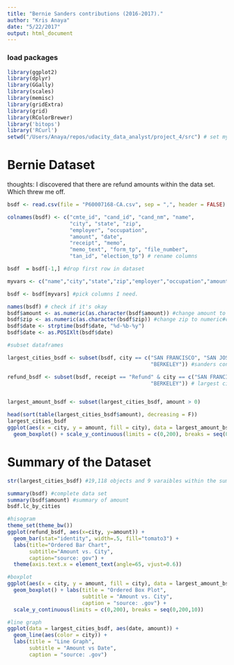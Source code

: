 ```yaml
---
title: "Bernie Sanders contributions (2016-2017)."
author: "Kris Anaya"
date: "5/22/2017"
output: html_document
---
```


### load packages
```r
library(ggplot2)
library(dplyr)
library(GGally)
library(scales)
library(memisc)
library(gridExtra)
library(grid)
library(RColorBrewer)
library('bitops')
library('RCurl')
setwd("/Users/Anaya/repos/udacity_data_analyst/project_4/src") # set my directory. 
```

# Bernie Dataset

thoughts: I discovered that there are refund amounts within the data set. Which threw me off.

```r


bsdf <- read.csv(file = "P60007168-CA.csv", sep = ",", header = FALSE)

colnames(bsdf) <- c("cmte_id", "cand_id", "cand_nm", "name",
                    "city", "state", "zip", 
                    "employer", "occupation",
                    "amount", "date",
                    "receipt", "memo",
                    "memo_text", "form_tp", "file_number",
                    "tan_id", "election_tp") # rename columns 

bsdf  = bsdf[-1,] #drop first row in dataset

myvars <- c("name","city","state","zip","employer","occupation","amount","date","receipt") #create data columns

bsdf <- bsdf[myvars] #pick columns I need. 

names(bsdf) # check if it's okay
bsdf$amount <- as.numeric(as.character(bsdf$amount)) #change amount to numeric
bsdf$zip <- as.numeric(as.character(bsdf$zip)) #change zip to numeric#change date
bsdf$date <- strptime(bsdf$date, "%d-%b-%y")
bsdf$date <- as.POSIXlt(bsdf$date)

#subset dataframes 

largest_cities_bsdf <- subset(bsdf, city == c("SAN FRANCISCO", "SAN JOSE", "LOS ANGELES","SACRAMENTO","SAN DIEGO", "OAKLAND",
                                              "BERKELEY")) #sanders contributions in bigger cities

refund_bsdf <- subset(bsdf, receipt == "Refund" & city == c("SAN FRANCISCO", "SAN JOSE", "LOS ANGELES","SACRAMENTO","SAN DIEGO", "OAKLAND",
                                              "BERKELEY")) # largest cities who obtained a refund.


largest_amount_bsdf <- subset(largest_cities_bsdf, amount > 0)

head(sort(table(largest_cities_bsdf$amount), decreasing = F))
largest_cities_bsdf
ggplot(aes(x = city, y = amount, fill = city), data = largest_amount_bsdf) +
  geom_boxplot() + scale_y_continuous(limits = c(0,200), breaks = seq(0,200,10))

```

# Summary of the Dataset


```r
str(largest_cities_bsdf) #19,118 objects and 9 varaibles within the summary.

summary(bsdf) #complete data set
summary(bsdf$amount) #summary of amount 
bsdf.lc_by_cities
```

```r


#hisogram
theme_set(theme_bw())
ggplot(refund_bsdf, aes(x=city, y=amount)) + 
  geom_bar(stat="identity", width=.5, fill="tomato3") + 
  labs(title="Ordered Bar Chart", 
       subtitle="Amount vs. City", 
       caption="source: gov") + 
  theme(axis.text.x = element_text(angle=65, vjust=0.6))

#boxplot
ggplot(aes(x = city, y = amount, fill = city), data = largest_amount_bsdf) +
  geom_boxplot() + labs(title = "Ordered Box Plot", 
                        subtitle = "Amount vs. City", 
                        caption = "source: .gov") + 
  scale_y_continuous(limits = c(0,200), breaks = seq(0,200,10))

#line graph
ggplot(data = largest_cities_bsdf, aes(date, amount)) + 
  geom_line(aes(color = city)) + 
  labs(title = "Line Graph", 
       subtitle = "Amount vs Date", 
       caption = "source: .gov") 
```

